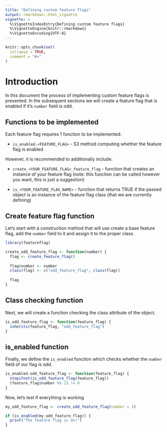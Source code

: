 ```yaml
---
title: "Defining custom feature flags"
output: rmarkdown::html_vignette
vignette: >
  %\VignetteIndexEntry{Defining custom feature flags}
  %\VignetteEngine{knitr::rmarkdown}
  %\VignetteEncoding{UTF-8}
---
```


```r
knitr::opts_chunk$set(
  collapse = TRUE,
  comment = "#>"
)
```

# Introduction

In this document the process of implementing custom feature flags is presented. In the subsequent sections we will create a feature flag that is enabled if it's `number` field is odd.


## Functions to be implemented
Each feature flag requires 1 function to be implemented:

* `is_enabled.<FEATURE_FLAG>` - S3 method computing whether the feature flag is enabled

However, it is recommended to additionally include:

* `create_<YOUR_FEATURE_FLAG>_feature_flag` - function that creates an instance of your feature flag (note: this function can be called however you want, this is just a suggestion)

* `is_<YOUR_FEATURE_FLAG_NAME>` - function that returns TRUE if the passed object is an instance of the feature flag class (that we are currently defining)

## Create feature flag function
Let's start with a construction method that will use create a base feature flag, add the `number` field to it and assign it to the proper class.

```r
library(featureflag)

create_odd_feature_flag <- function(number) {
  flag <- create_feature_flag()
  
  flag$number <- number
  class(flag) <- c("odd_feature_flag", class(flag))
  
  flag
}
```

## Class checking function
Next, we will create a function checking the class attribute of the object.

```r
is_odd_feature_flag <- function(feature_flag) {
  inherits(feature_flag, "odd_feature_flag")
}
```

## is_enabled function
Finally, we define the `is_enabled` function which checks whether the `number` field of our flag is odd.

```r
is_enabled.odd_feature_flag <- function(feature_flag) {
  stopifnot(is_odd_feature_flag(feature_flag))
  (feature_flag$number %% 2) != 0
}
```

Now, let's test if everything is working

```r
my_odd_feature_flag <- create_odd_feature_flag(number = 3)

if (is_enabled(my_odd_feature_flag)) {
  print("The feature flag is on!")
}
```
